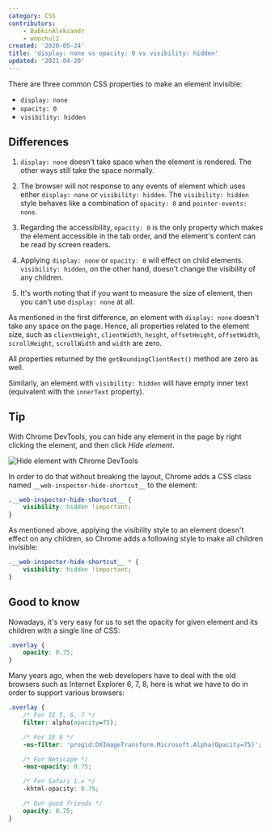 ```yaml
---
category: CSS
contributors:
    - BabkinAleksandr
    - woochul2
created: '2020-05-24'
title: 'display: none vs opacity: 0 vs visibility: hidden'
updated: '2021-04-20'
---
```


There are three common CSS properties to make an element invisible:

-   `display: none`
-   `opacity: 0`
-   `visibility: hidden`

## Differences

1. `display: none` doesn't take space when the element is rendered. The other ways still take the space normally.

2. The browser will not response to any events of element which uses either `display: none` or `visibility: hidden`.
   The `visibility: hidden` style behaves like a combination of `opacity: 0` and `pointer-events: none`.

3. Regarding the accessibility, `opacity: 0` is the only property which makes the element accessible in the tab order, and the element's content can be read by screen readers.

4. Applying `display: none` or `opacity: 0` will effect on child elements. `visibility: hidden`, on the other hand, doesn't change the visibility of any children.

5. It's worth noting that if you want to measure the size of element, then you can't use `display: none` at all.

As mentioned in the first difference, an element with `display: none` doesn't take any space on the page. Hence, all properties related to the element size, such as `clientHeight`, `clientWidth`, `height`, `offsetHeight`, `offsetWidth`, `scrollHeight`, `scrollWidth` and `width` are zero.

All properties returned by the `getBoundingClientRect()` method are zero as well.

Similarly, an element with `visibility: hidden` will have empty inner text (equivalent with the `innerText` property).

## Tip

With Chrome DevTools, you can hide any element in the page by right clicking the element, and then click _Hide element_.

![Hide element with Chrome DevTools](/assets/this-vs-that/hide-element-chrome.png)

In order to do that without breaking the layout, Chrome adds a CSS class named `__web-inspector-hide-shortcut__` to the element:

```css
.__web-inspector-hide-shortcut__ {
    visibility: hidden !important;
}
```

As mentioned above, applying the visibility style to an element doesn't effect on any children, so Chrome adds a following style to make all children invisible:

```css
.__web-inspector-hide-shortcut__ * {
    visibility: hidden !important;
}
```

## Good to know

Nowadays, it's very easy for us to set the opacity for given element and its children with a single line of CSS:

```css
.overlay {
    opacity: 0.75;
}
```

Many years ago, when the web developers have to deal with the old browsers such as Internet Explorer 6, 7, 8, here is what we have to do in order to support various browsers:

```css
.overlay {
    /* For IE 5, 6, 7 */
    filter: alpha(opacity=75);

    /* For IE 8 */
    -ms-filter: 'progid:DXImageTransform.Microsoft.Alpha(Opacity=75)';

    /* For Netscape */
    -moz-opacity: 0.75;

    /* For Safari 1.x */
    -khtml-opacity: 0.75;

    /* Our good friends */
    opacity: 0.75;
}
```
